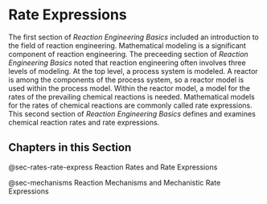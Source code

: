# Rate Expressions

The first section of *Reaction Engineering Basics* included an introduction to the field of reaction engineering. Mathematical modeling is a significant component of reaction engineering. The preceeding section of *Reaction Engineering Basics* noted that reaction engineering often involves three levels of modeling. At the top level, a process system is modeled. A reactor is among the components of the process system, so a reactor model is used within the process model. Within the reactor model, a model for the rates of the prevailing chemical reactions is needed. Mathematical models for the rates of chemical reactions are commonly called rate expressions. This second section of *Reaction Engineering Basics* defines and examines chemical reaction rates and rate expressions.

## Chapters in this Section

@sec-rates-rate-express Reaction Rates and Rate Expressions

@sec-mechanisms Reaction Mechanisms and Mechanistic Rate Expressions
